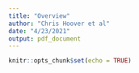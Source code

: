 ```yaml
---
title: "Overview"
author: "Chris Hoover et al"
date: "4/23/2021"
output: pdf_document
---
```


```r
knitr::opts_chunk$set(echo = TRUE)
```

